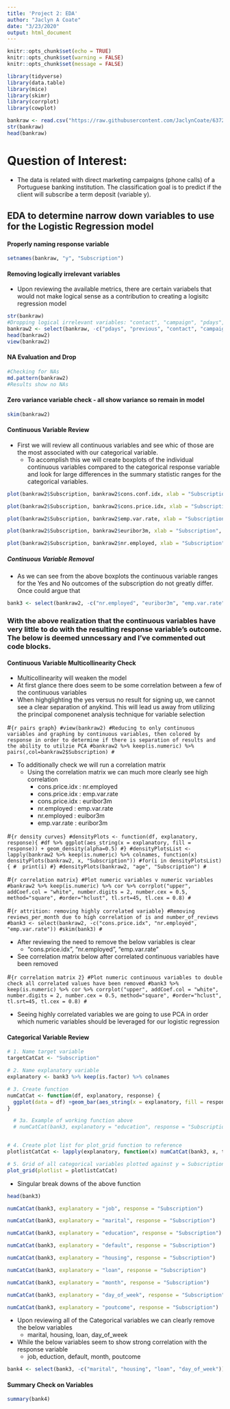 ```yaml
---
title: 'Project 2: EDA'
author: "Jaclyn A Coate"
date: "3/23/2020"
output: html_document
---
```


```r
knitr::opts_chunk$set(echo = TRUE)
knitr::opts_chunk$set(warning = FALSE)
knitr::opts_chunk$set(message = FALSE)
```

```r
library(tidyverse)
library(data.table)
library(mice)
library(skimr)
library(corrplot)
library(cowplot)
```

```r
bankraw <- read.csv("https://raw.githubusercontent.com/JaclynCoate/6372_Project_2/master/Data/bank-additional-full.csv", header = TRUE, sep = ";", strip.white = TRUE)
str(bankraw)
head(bankraw)
```

# Question of Interest:
- The data is related with direct marketing campaigns (phone calls) of a Portuguese banking institution. The classification goal is to predict if the client will subscribe a term deposit (variable y).

## EDA to determine narrow down variables to use for the Logistic Regression model

#### Properly naming response variable

```r
setnames(bankraw, "y", "Subscription")
```

#### Removing logically irrelevant variables
- Upon reviewing the available metrics, there are certain variabels that would not make logical sense as a contribution to creating a logisitc regression model

```r
str(bankraw)
#Dropping logical irrelevant variables: "contact", "campaign", "pdays", "previous"
bankraw2 <- select(bankraw, -c("pdays", "previous", "contact", "campaign"))
head(bankraw2)
view(bankraw2)
```

#### NA Evaluation and Drop

```r
#Checking for NAs
md.pattern(bankraw2)
#Results show no NAs
```

#### Zero variance variable check - all show variance so remain in model

```r
skim(bankraw2)
```

#### Continuous Variable Review
- First we will review all continuous variables and see whic of those are the most associated with our categorical variable.
  - To accomplish this we will create boxplots of the individual continuous variables compared to the categorical response variable and look for large differences in the summary statistic ranges for the categorical variables.
  
```r
plot(bankraw2$Subscription, bankraw2$cons.conf.idx, xlab = "Subscription", ylab = "cons.conf.idx", title = "Subscription v cons.conf.idx", col=c(82,107)) 
```

```r
plot(bankraw2$Subscription, bankraw2$cons.price.idx, xlab = "Subscription", ylab = "cons.price.idx", title = "Subscription v cons.price.idx", col=c(82,107)) 
```

```r
plot(bankraw2$Subscription, bankraw2$emp.var.rate, xlab = "Subscription", ylab = "cons.conf.idx", title = "Subscription v emp.var.rate", col=c(82,107)) 
```

```r
plot(bankraw2$Subscription, bankraw2$euribor3m, xlab = "Subscription", ylab = "euribor3m", title = "Subscription v euribor3m", col=c(82,107)) 
```

```r
plot(bankraw2$Subscription, bankraw2$nr.employed, xlab = "Subscription", ylab = "nr.employed", title = "Subscription v nr.employed", col=c(82,107)) 
```

##### Continuous Variable Removal
- As we can see from the above boxplots the continuous variable ranges for the Yes and No outcomes of the subscription do not greatly differ. Once could argue that 

```r
bank3 <- select(bankraw2, -c("nr.employed", "euribor3m", "emp.var.rate", "cons.price.idx", "cons.conf.idx"))
```

### With the above realization that the continuous variables have very little to do with the resulting response variable's outcome. The below is deemed unncessary and I've commented out code blocks. 
#### Continuous Variable Multicollinearity Check
- Multicollinearity will weaken the model
- At first glance there does seem to be some correlation between a few of the continuous variables
- When highglighting the yes versus no result for signing up, we cannot see a clear separation of anykind. This will lead us away from utilizing the principal componenet analysis technique for variable selection

#```{r pairs graph}
#view(bankraw2)
#Reducing to only continuous variables and graphing by continuous variables, then colored by response in order to determine if there is separation of results and the ability to utilzie PCA
#bankraw2 %>% keep(is.numeric) %>% pairs(,col=bankraw2$Subscription)
#```

- To additionally check we will run a correlation matrix
  - Using the correlation matrix we can much more clearly see high correlation
    - cons.price.idx : nr.employed
    - cons.price.idx : emp.var.rate
    - cons.price.idx : euribor3m
    - nr.employed : emp.var.rate
    - nr.employed : euibor3m
    - emp.var.rate : euribor3m

#```{r density curves}
#densityPlots <- function(df, explanatory, response){
#df %>% ggplot(aes_string(x = explanatory, fill = response)) + geom_density(alpha=0.5)
#}
#densityPlotsList <- lapply(bankraw2 %>% keep(is.numeric) %>% colnames, function(x) densityPlots(bankraw2, x, "Subscription"))
#for(i in densityPlotsList){
#  print(i)
#}
#densityPlots(bankraw2, "age", "Subscription")
#```

#```{r correlation matrix}
#Plot numeric variables v numeric variables
#bankraw2 %>% keep(is.numeric) %>% cor %>% corrplot("upper", addCoef.col = "white", number.digits = 2, number.cex = 0.5, method="square", #order="hclust", tl.srt=45, tl.cex = 0.8)
#```

#```{r attrition: removing highly correlated variable}
#Removing reviews_per_month due to high correlation of is and number_of_reviews
#bank3 <- select(bankraw2, -c("cons.price.idx", "nr.employed", "emp.var.rate"))
#skim(bank3)
#```

- After reviewing the need to remove the below variables is clear
  - "cons.price.idx", "nr.employed", "emp.var.rate"
- See correlation matrix below after correlated continuous variables have been removed

#```{r correlation matrix 2}
#Plot numeric continuous variables to double check all correlated values have been removed
#bank3 %>% keep(is.numeric) %>% cor %>% corrplot("upper", addCoef.col = "white", number.digits = 2, number.cex = 0.5, method="square", #order="hclust", tl.srt=45, tl.cex = 0.8)
#```

- Seeing highly correlated variables we are going to use PCA in order which numeric variables should be leveraged for our logistic regression

#### Categorical Variable Review

```r
# 1. Name target variable
targetCatCat <- "Subscription"

# 2. Name explanatory variable
explanatory <- bank3 %>% keep(is.factor) %>% colnames

# 3. Create function
numCatCat <- function(df, explanatory, response) {
  ggplot(data = df) +geom_bar(aes_string(x = explanatory, fill = response), position = "fill", alpha = 0.9) + coord_flip() + xlab(explanatory)
}

  # 3a. Example of working function above
  # numCatCat(bank3, explanatory = "education", response = "Subscription")


# 4. Create plot list for plot_grid function to reference
plotlistCatCat <- lapply(explanatory, function(x) numCatCat(bank3, x, targetCatCat))

# 5. Grid of all categorical variables plotted against y = Subscription
plot_grid(plotlist = plotlistCatCat)
```

- Singular break downs of the above function

```r
head(bank3)
```

```r
numCatCat(bank3, explanatory = "job", response = "Subscription")
```

```r
numCatCat(bank3, explanatory = "marital", response = "Subscription")
```

```r
numCatCat(bank3, explanatory = "education", response = "Subscription")
```

```r
numCatCat(bank3, explanatory = "default", response = "Subscription")
```

```r
numCatCat(bank3, explanatory = "housing", response = "Subscription")
```

```r
numCatCat(bank3, explanatory = "loan", response = "Subscription")
```

```r
numCatCat(bank3, explanatory = "month", response = "Subscription")
```

```r
numCatCat(bank3, explanatory = "day_of_week", response = "Subscription")
```

```r
numCatCat(bank3, explanatory = "poutcome", response = "Subscription")
```

- Upon reviewing all of the Categorical variables we can clearly remove the below variables
  - marital, housing, loan, day_of_week
- While the below variables seem to show strong correlation with the response variable
  - job, eduction, default, month, poutcome

```r
bank4 <- select(bank3, -c("marital", "housing", "loan", "day_of_week"))
```

#### Summary Check on Variables

```r
summary(bank4)
```